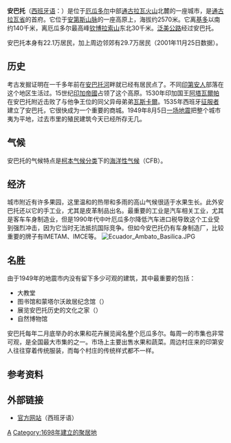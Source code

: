 {{Infobox Settlement
| name = 安巴托<br/>Ambato
| image_skyline = Ecuador Ambato MonumentJuanMontalvo.JPG
| settlement_type = [[厄瓜多行政區劃|城市]]
| imagesize = 250px
| image_caption = 
| image_flag = Bandera Provincia Tungurahua.svg
| image_shield = 
| pushpin_map = Ecuador
| pushpin_label_position = bottom
| subdivision_type = 国家
| subdivision_name = {{ECU}}
| subdivision_type1 = [[厄瓜多尔行政区划|省]]
| subdivision_name1 = [[通古拉瓦省|通古拉瓦省]]
| subdivision_type2 = 
| subdivision_name2 =  
| elevation_m = 2577
| elevation_ft = 
| area_total_km2 = 
| population_as_of = 2001年
| population_total = 554095
| population_density_km2 = 
| timezone = 
| utc_offset = 
| timezone_DST = 
| utc_offset_DST = 
| latd = 1
| latm = 14
| lats = 30
| latNS = S
| longd = 78
| longm = 37
| longs =11
| longEW = W
| website                = {{URL|http://www.ambato.gob.ec/}} {{es icon}}
}}
'''安巴托'''（[[西班牙语|西班牙语]]：'''{{lang|es|Ambato}}'''）是位于[[厄瓜多尔|厄瓜多尔]]中部[[通古拉瓦火山|通古拉瓦火山]]北麓的一座城市，是[[通古拉瓦省|通古拉瓦省]]的首府。它位于[[安第斯山脉|安第斯山脉]]的一座高原上，海拔约2570米。它离[[基多|基多]]以南约140千米，离厄瓜多尔最高峰[[钦博拉索山|钦博拉索山]]东北30千米。[[泛美公路|泛美公路]]经过安巴托。

安巴托本身有22.1万居民，加上周边邻郊有29.7万居民（2001年11月25日数据）。

==历史==
考古发掘证明在一千多年前在[[安巴托河|安巴托河]]畔就已经有居民点了。不同[[印第安人|印第安人]]部落在这个地区生活过。15世纪[[印加帝國|印加帝國]]占领了这个高原。1530年印加国王[[阿塔瓦爾帕|阿塔瓦爾帕]]在安巴托附近击败了与他争王位的同父异母弟弟[[瓦斯卡爾|瓦斯卡爾]]。1535年西班牙[[征服者|征服者]]建立了安巴托，它很快成为一个重要的商城。1949年8月5日[[1949年安巴托地震|一场地震]]把整个城市夷为平地，过去市里的殖民建筑今天已经所存无几。

==气候==
安巴托的气候特点是[[柯本气候分类|柯本气候分类]]下的[[海洋性气候|海洋性气候]]（CFB）。
{{Weather box
| location     = 安巴托
| metric first = Yes
| single line  = Yes
| Jan high C = 20.9
| Feb high C = 21.0
| Mar high C = 20.6
| Apr high C = 20.5
| May high C = 20.1
| Jun high C = 19.1
| Jul high C = 18.6
| Aug high C = 19.1
| Sep high C = 20.1
| Oct high C = 21.4
| Nov high C = 22.2
| Dec high C = 21.4
| Jan low C = 9.3
| Feb low C = 9.4
| Mar low C = 9.5
| Apr low C = 9.6
| May low C = 9.4
| Jun low C = 8.4
| Jul low C = 7.8
| Aug low C = 7.7
| Sep low C = 8.1
| Oct low C = 8.6
| Nov low C = 8.6
| Dec low C = 8.9
| rain colour = green
| Jan rain mm = 35
| Feb rain mm = 48
| Mar rain mm = 58
| Apr rain mm = 63
| May rain mm = 52
| Jun rain mm = 39
| Jul rain mm = 26
| Aug rain mm = 26
| Sep rain mm = 32
| Oct rain mm = 50
| Nov rain mm = 38
| Dec rain mm = 37
| source 1 = <ref>{{citation|url=http://pt.climate-data.org/location/2957/|title=Climate Data|accessdate=2019-02-07|archive-date=2016-03-04|archive-url=https://web.archive.org/web/20160304022506/http://pt.climate-data.org/location/2957/|dead-url=no}}</ref>
}}

==经济==
城市附近有许多果园，这里温和的热带和多雨的高山气候很适于水果生长。此外安巴托还以它的手工业，尤其是皮革制品出名。最重要的工业是汽车相关工业，尤其是客车车身制造业，但是1990年代中叶厄瓜多尔降低汽车进口税导致这个工业受到强烈冲击，因为它当时无法抵抗国际竞争。但如今安巴托仍有车身制造厂，比较重要的牌子有IMETAM、IMCE等。
[[File:Ecuador_Ambato_Basilica.JPG|thumb]]

==名胜==
由于1949年的地震市内没有留下多少可观的建筑，其中最重要的包括：
*大教堂
*图书馆和蒙塔尔沃故居纪念馆（{{lang|es|Casa de Montalvo}}）
*展览安巴托历史的文化之家（{{lang|es|Casa de la Cultura}}）
*自然博物馆

安巴托每年二月底举办的水果和花卉展览闻名整个厄瓜多尔。每周一的市集也非常可观，是全国最大市集的之一。市场上主要出售水果和蔬菜。周边村庄来的印第安人往往穿着传统服装，而每个村庄的传统样式都不一样。

== 参考资料 ==
{{reflist}}

==外部链接==
*[https://web.archive.org/web/20060426190806/http://www.ambato.gov.ec/ 官方网站]（西班牙语）
{{Commons|Ambato (Ecuador)|安巴托}}

{{Authority control}}
[[Category:厄瓜多尔城市|A]]
[[Category:1698年建立的聚居地|Category:1698年建立的聚居地]]
